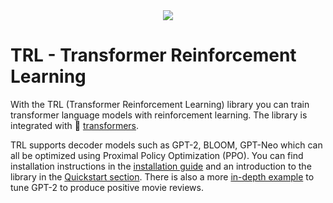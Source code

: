 <div style="text-align: center">
<img src="https://huggingface.co/datasets/trl-internal-testing/example-images/resolve/main/images/trl_banner_dark.png">
</div>

# TRL - Transformer Reinforcement Learning

With the TRL (Transformer Reinforcement Learning) library you can train transformer language models with reinforcement learning. The library is integrated with 🤗 [transformers](https://github.com/huggingface/transformers).

TRL supports decoder models such as GPT-2, BLOOM, GPT-Neo which can all be optimized using Proximal Policy Optimization (PPO). You can find installation instructions in the [installation guide](installation) and an introduction to the library in the [Quickstart section](quickstart). There is also a more [in-depth example](sentiment_tuning) to tune GPT-2 to produce positive movie reviews.
